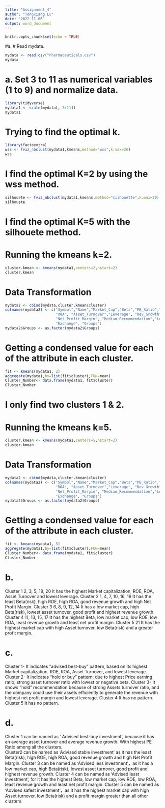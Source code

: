 ---
title: "Assignment_4"
author: "Tongxiang Lu"
date: "2022-11-06"
output: word_document
---

```{r setup, include=FALSE}
knitr::opts_chunk$set(echo = TRUE)
```


#a.
# Read mydata.
```{r}
mydata <- read.csv("Pharmaceuticals.csv")
mydata
```

# a. Set 3 to 11 as numerical variables (1 to 9) and normalize data.
```{r}
library(tidyverse)
mydata1 <- scale(mydata[, 3:11])
mydata1
```

# Trying to find the optimal k.
```{r}
library(factoextra)
wss <- fviz_nbclust(mydata1,kmeans,method="wss",k.max=20)
wss
```
# I find the optimal K=2 by using the wss method.

```{r}
silhouete <- fviz_nbclust(mydata1,kmeans,method="silhouette",k.max=20)
silhouete
```
# I find the optimal K=5 with the silhouete method.


# Running the kmeans k=2.
```{r}
cluster.kmean <- kmeans(mydata1,centers=2,nstart=2)
cluster.kmean
```

# Data Transformation
```{r}
mydata2 <- cbind(mydata,cluster.kmean$cluster)
colnames(mydata2) <- c("Symbol","Name","Market_Cap","Beta","PE_Ratio","ROE", 
                       "ROA", "Asset_Turnover","Leverage", "Rev_Growth",          
                       "Net_Profit_Margin", "Median_Recommendation","Location",
                       "Exchange", "Groups")
mydata2$Groups <- as.factor(mydata2$Groups)
```

# Getting a condensed value for each of the attribute in each cluster.
```{r}
fit <- kmeans(mydata1, 2)
aggregate(mydata1,by=list(fit$cluster),FUN=mean)
Cluster_Number<- data.frame(mydata1, fit$cluster)
Cluster_Number
```

# I only find two clusters 1 & 2. 
 
 
# Running the kmeans k=5.
```{r}
cluster.kmean <- kmeans(mydata1,centers=5,nstart=2)
cluster.kmean
```

# Data Transformation
```{r}
mydata2 <- cbind(mydata,cluster.kmean$cluster)
colnames(mydata2) <- c("Symbol","Name","Market_Cap","Beta","PE_Ratio","ROE", 
                       "ROA", "Asset_Turnover","Leverage", "Rev_Growth",          
                       "Net_Profit_Margin", "Median_Recommendation","Location",
                       "Exchange", "Groups")
mydata2$Groups <- as.factor(mydata2$Groups)
```

# Getting a condensed value for each of the attribute in each cluster.
```{r}
fit <- kmeans(mydata1, 5)
aggregate(mydata1,by=list(fit$cluster),FUN=mean)
Cluster_Number<- data.frame(mydata1, fit$cluster)
Cluster_Number
```


# b. 
Cluster 1             2, 3, 5, 18, 20
It has the highest Market capitalization, ROE, ROA, Asset Turnover and
lowest leverage.
Cluster 2             1, 4, 7, 10, 16, 19
It has the least Beta(risk), high ROE, high ROA, good revenue growth and 
high Net Profit Margin.
Cluster 3             6, 8, 9, 12, 14
It  has a low market cap, high Beta(risk), lowest asset turnover, good profit 
and highest revenue growth.
Cluster 4             11, 13, 15, 17
It has the highest Beta, low market cap, low ROE, low ROA, least revenue growth and least net profit margin.
Cluster 5             21
It has the highest market cap with high Asset turnover, low Beta(risk) and 
a greater profit margin.


# c.
Cluster 1- It indicates "advised best-buy" pattern, based on its highest Market capitalization, ROE, ROA, Asset Turnover, and lowest leverage.
Cluster 2- It indicates "hold or buy" pattern, due to highest Price earning ratio, strong asset turnover ratio with lowest or negative beta.
Cluster 3- It shows "hold" recommendation because of strong Assets turnover 
ratio, and the company could use their assets efficiently to generate the 
revenue with highest net profit margin and lowest leverage.
Cluster 4 It has no pattern.
Cluster 5 It has no pattern.


# d. 
Cluster 1 can be named as ' Advised best-buy investment', because it has an 
average asset turnover and average revenue growth. With highest PE Ratio among
all the clusters.  
Cluster2 can be named as 'Advised stable investment' as it has the least 
Beta(risk), high ROE, high ROA, good revenue growth and high Net Profit Margin.
Cluster 3 can be named as 'Advised less investment'，as it has a low market cap, high Beta(risk), lowest asset turnover, good profit and highest revenue growth.
Cluster 4 can be named as 'Advised least investment', for it has the highest 
Beta, low market cap, low ROE, low ROA, least revenue growth and least net 
profit margin.
Cluster 5 can be named as 'Advised safest investment'，as it has the highest 
market cap with high Asset turnover, low Beta(risk) and a profit margin greater than all other clusters. 










